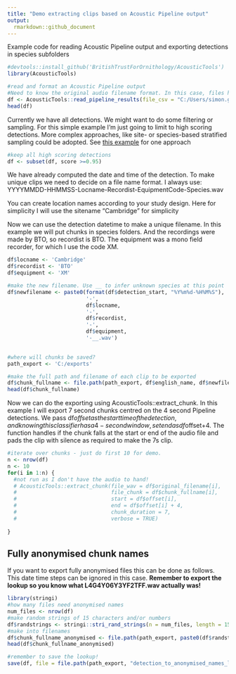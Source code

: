 ```yaml
---
title: "Demo extracting clips based on Acoustic Pipeline output"
output:
  rmarkdown::github_document
---
```


Example code for reading Acoustic Pipeline output and exporting detections in species subfolders

```r
#devtools::install_github('BritishTrustForOrnithology/AcousticTools')
library(AcousticTools)

#read and format an Acoustic Pipeline output
#Need to know the original audio filename format. In this case, files had hyphen separators
df <- AcousticTools::read_pipeline_results(file_csv = "C:/Users/simon.gillings/Downloads/sample_AP_output.csv", date_time_sep = '-')
head(df)
```

Currently we have all detections. We might want to do some filtering or sampling. For this simple example I'm just going to limit to high scoring detections. More complex approaches, like site- or species-based stratified sampling could be adopted. See [this example](https://github.com/BritishTrustForOrnithology/AcousticTools/blob/main/example_stratified_sampling_chunks.md) for one approach
```r

#keep all high scoring detections 
df <- subset(df, score >=0.95)
```

We have already computed the date and time of the detection. To make unique clips we need to decide on a file name format. I always use:
YYYYMMDD-HHMMSS-Locname-Recordist-EquipmentCode-Species.wav

You can create location names according to your study design. Here for simplicity I will use the sitename "Cambridge" for simplicity

Now we can use the detection datetime to make a unique filename. In this example we will put chunks in species folders. And the recordings were made by BTO, so recordist is BTO. The equipment was a mono field recorder, for which I use the code XM.

```r

df$locname <- 'Cambridge'
df$recordist <- 'BTO'
df$equipment <- 'XM'

#make the new filename. Use __ to infer unknown species at this point
df$newfilename <- paste0(format(df$detection_start, "%Y%m%d-%H%M%S"),
                         '-',
                         df$locname,
                         '-',
                         df$recordist,
                         '-',
                         df$equipment,
                         '-__.wav')
                         

#where will chunks be saved?
path_export <- 'C:/exports'

#make the full path and filename of each clip to be exported
df$chunk_fullname <- file.path(path_export, df$english_name, df$newfilename)
head(df$chunk_fullname)
```

Now we can do the exporting using AcousticTools::extract_chunk. In this example I will export 7 second chunks centred on the 4 second Pipeline detections. We pass df$offset as the start time of the detection, and knowing this classifier has a 4-second window, set end as df$offset+4. The function handles if the chunk falls at the start or end of the audio file and pads the clip with silence as required to make the 7s clip.
```r
#iterate over chunks - just do first 10 for demo. 
n <- nrow(df)
n <- 10
for(i in 1:n) {
  #not run as I don't have the audio to hand!
  # AcousticTools::extract_chunk(file_wav = df$original_filename[i],
  #                              file_chunk = df$chunk_fullname[i],
  #                              start = df$offset[i], 
  #                              end = df$offset[i] + 4, 
  #                              chunk_duration = 7,
  #                              verbose = TRUE)
  
}
```
## Fully anonymised chunk names

If you want to export fully anonymised files this can be done as follows. This date time steps can be ignored in this case. **Remember to export the lookup so you know what L4G4Y06Y3YF2TFF.wav actually was!**
```r
library(stringi)
#how many files need anonymised names
num_files <- nrow(df)
#make random strings of 15 characters and/or numbers
df$randstrings <- stringi::stri_rand_strings(n = num_files, length = 15, pattern = "[A-Z0-9]")
#make into filenames
df$chunk_fullname_anonymised <- file.path(path_export, paste0(df$randstrings, ".wav"))
head(df$chunk_fullname_anonymised)

#remember to save the lookup!
save(df, file = file.path(path_export, "detection_to_anonymised_names_lookup.Rdata"))
```
